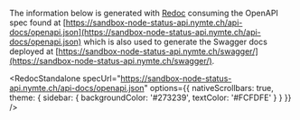 
The information below is generated with [Redoc](https://redocly.com/docs/redoc) consuming the OpenAPI spec found at [https://sandbox-node-status-api.nymte.ch/api-docs/openapi.json](https://sandbox-node-status-api.nymte.ch/api-docs/openapi.json) which is also used to generate the Swagger docs deployed at [https://sandbox-node-status-api.nymte.ch/swagger/](https://sandbox-node-status-api.nymte.ch/swagger/).

<RedocStandalone
  specUrl="https://sandbox-node-status-api.nymte.ch/api-docs/openapi.json"
  options={{
    nativeScrollbars: true,
    theme: {
      sidebar: {
        backgroundColor: '#273239',
        textColor: '#FCFDFE'
      }
    }
  }}
/>
